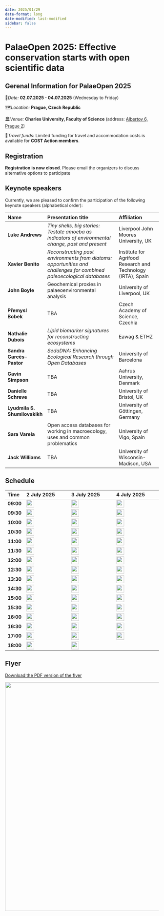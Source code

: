 ```yaml
---
date: 2025/01/29
date-format: long
date-modified: last-modified
sidebar: false
---
```


# PalaeOpen 2025: Effective conservation starts with open scientific data

::: {.callout-important}
## Gerenal Information for PalaeOpen 2025

📅*Date:* **02.07.2025 - 04.07.2025** (Wednesday to Friday)

🗺️*Location:* **Prague, Czech Republic**

🏛️*Venue:* **Charles University, Faculty of Science** (address: [Albertov 6, Prague 2](https://maps.app.goo.gl/MKTEXTdxvn82QME16))

🚗*Travel funds:* Limited funding for travel and accommodation costs is available for **COST Action members**.
:::

## Registration

**Registration is now closed**. Please email the organizers to discuss alternative options to participate

## Keynote speakers

Currently, we are pleased to confirm the participation of the following keynote speakers (alphabetical order):

| Name | Presentation title | Affiliation | 
|:----|:---------|:-----|
| **Luke Andrews** | *Tiny shells, big stories: Testate amoeba as indicators of environmental change, past and present* | Liverpool John Moores University, UK |
| **Xavier Benito** | *Reconstructing past environments from diatoms: opportunities and challenges for combined paleoecological databases* | Institute for Agrifood Research and Technology (IRTA), Spain |
| **John Boyle** | Geochemical proxies in palaeoenvironmental analysis | University of Liverpool, UK |
| **Přemysl Bobek** | TBA | Czech Academy of Science, Czechia |
| **Nathalie Dubois** | *Lipid biomarker signatures for reconstructing ecosystems* | Eawag & ETHZ |
| **Sandra Garcès-Pastor** | *SedaDNA: Enhancing Ecological Research through Open Databases* | University of Barcelona |
| **Gavin Simpson** | TBA | Aahrus University, Denmark |
| **Danielle Schreve** | TBA | University of Bristol, UK |
| **Lyudmila S. Shumilovskikh** | TBA | University of Göttingen, Germany |
| **Sara Varela** | Open access databases for working in macroecology, uses and common problematics | University of Vigo, Spain |
| **Jack Williams** | TBA | University of Wisconsin-Madison, USA |

## Schedule


| Time | 2 July 2025 | 3 July 2025 | 4 July 2025 | 
|:---- |:---------------|:---------------|:---------------|
| **09:00**  | <img src="https://img.shields.io/badge/%F0%9F%93%A2plenary-Welcome-blue?style=flat-square" height="25"/> | <img src="https://img.shields.io/badge/👤keynote-John%20Boyle-green?style=flat-square" height="25"/> | <img src="https://img.shields.io/badge/%E2%9A%9C%EF%B8%8FWG-meeting-gold?style=flat-square" height="25"/> |
| **09:30**  | <img src="https://img.shields.io/badge/👤keynote-Jack%20Williams-green?style=flat-square" height="25"/> | <img src="https://img.shields.io/badge/👤keynote-Danielle%20Schreve-green?style=flat-square" height="25"/> | <img src="https://img.shields.io/badge/%E2%9A%9C%EF%B8%8FWG-meeting-gold?style=flat-square" height="25"/> |
| **10:00**  | <img src="https://img.shields.io/badge/👤keynote-Xavier%20Benito-green?style=flat-square" height="25"/> | <img src="https://img.shields.io/badge/👤keynote-Sara%20Varela-green?style=flat-square" height="25"/> | <img src="https://img.shields.io/badge/%E2%9A%9C%EF%B8%8FWG-meeting-gold?style=flat-square" height="25"/> |
| **10:30**  | <img src="https://img.shields.io/badge/%F0%9F%A5%82social-Coffee%20Break-orange?style=flat-square" height="25"/> | <img src="https://img.shields.io/badge/%F0%9F%A5%82social-Coffee%20Break-orange?style=flat-square" height="25"/> | <img src="https://img.shields.io/badge/%F0%9F%A5%82social-Coffee%20Break-orange?style=flat-square" height="25"/> |
| **11:00**  | <img src="https://img.shields.io/badge/👤keynote-Lyudmila%20S.%20Shumilovskikh-green?style=flat-square" height="25"/> | <img src="https://img.shields.io/badge/%F0%9F%97%A8%EF%B8%8F-Breakout%20Sessions-pink?style=flat-square" height="25"/> | <img src="https://img.shields.io/badge/%E2%9A%9C%EF%B8%8FWG-meetings--proxy%20specific-gold?style=flat-square" height="25"/> |
| **11:30**  | <img src="https://img.shields.io/badge/👤keynote-Luke%20Andrews-green?style=flat-square" height="25"/> | <img src="https://img.shields.io/badge/%F0%9F%97%A8%EF%B8%8F-Breakout%20Sessions-pink?style=flat-square" height="25"/> | <img src="https://img.shields.io/badge/%E2%9A%9C%EF%B8%8FWG-meetings--proxy%20specific-gold?style=flat-square" height="25"/> |
| **12:00**  | <img src="https://img.shields.io/badge/👤keynote-Sandra%20Garcés--Pastor-green?style=flat-square" height="25"/> | <img src="https://img.shields.io/badge/%F0%9F%93%A2plenary-Summarizing%20Breakout%20Ses.-blue?style=flat-square" height="25"/> | <img src="https://img.shields.io/badge/%E2%9A%9C%EF%B8%8FWG-meetings--proxy%20specific-gold?style=flat-square" height="25"/> |
| **12:30**  | <img src="https://img.shields.io/badge/%F0%9F%A5%82social-Lunch-orange?style=flat-square" height="25"/> | <img src="https://img.shields.io/badge/%F0%9F%A5%82social-Lunch-orange?style=flat-square" height="25"/> | <img src="https://img.shields.io/badge/%F0%9F%A5%82social-Lunch-orange?style=flat-square" height="25"/> |
| **13:30**  | <img src="https://img.shields.io/badge/%F0%9F%96%BC%EF%B8%8F-Poster%20Session-purple?style=flat-square" height="25"/> | <img src="https://img.shields.io/badge/%F0%9F%97%A8%EF%B8%8F-Breakout%20Sessions-pink?style=flat-square" height="25"/> | <img src="https://img.shields.io/badge/%E2%9A%9C%EF%B8%8FWG-meeting-gold?style=flat-square" height="25"/> |
| **14:30**  | <img src="https://img.shields.io/badge/%F0%9F%96%BC%EF%B8%8F-Poster%20Session-purple?style=flat-square" height="25"/> | <img src="https://img.shields.io/badge/%F0%9F%97%A8%EF%B8%8F-Breakout%20Sessions-pink?style=flat-square" height="25"/> | <img src="https://img.shields.io/badge/%E2%9A%9C%EF%B8%8FWG-meeting-gold?style=flat-square" height="25"/> |
| **15:00**  | <img src="https://img.shields.io/badge/%F0%9F%A5%82social-Coffee%20Break-orange?style=flat-square" height="25"/> | <img src="https://img.shields.io/badge/%F0%9F%93%A2plenary-Summarizing%20Breakout%20Ses.-blue?style=flat-square" height="25"/>  | <img src="https://img.shields.io/badge/%E2%9A%9C%EF%B8%8FWG-meeting-gold?style=flat-square" height="25"/> |
| **15:30**  | <img src="https://img.shields.io/badge/👤keynote-Přemysl%20Bobek-green?style=flat-square" height="25"/> | <img src="https://img.shields.io/badge/%F0%9F%A5%82social-Coffee%20Break-orange?style=flat-square" height="25"/> | <img src="https://img.shields.io/badge/%F0%9F%A5%82social-Coffee%20Break-orange?style=flat-square" height="25"/> |
| **16:00**  | <img src="https://img.shields.io/badge/👤keynote-Gavin%20Simpson-green?style=flat-square" height="25"/> | <img src="https://img.shields.io/badge/%F0%9F%93%A2plenary-Planning%20the%20Action-blue?style=flat-square" height="25"/> | <img src="https://img.shields.io/badge/%E2%9A%9C%EF%B8%8FWG-meetings--next%20steps-gold?style=flat-square" height="25"/> |
| **16:30**  | <img src="https://img.shields.io/badge/👤keynote-Nathalie%20Dubois-green?style=flat-square" height="25"/> | <img src="https://img.shields.io/badge/%F0%9F%93%A2plenary-Planning%20the%20Action-blue?style=flat-square" height="25"/>  | <img src="https://img.shields.io/badge/%E2%9A%9C%EF%B8%8FWG-meetings--next%20steps-gold?style=flat-square" height="25"/> |
| **17:00**  | <img src="https://img.shields.io/badge/👤keynote-John%20Boyle-green?style=flat-square" height="25"/> | <img src="https://img.shields.io/badge/%F0%9F%93%A2plenary-Planning%20the%20Action-blue?style=flat-square" height="25"/>  | <img src="https://img.shields.io/badge/%F0%9F%93%A2plenary-Concluding%20the%20conference-blue?style=flat-square" height="25"/> |
| **18:00**  | <img src="https://img.shields.io/badge/%F0%9F%A5%82social-Ice--breaker-orange?style=flat-square" height="25"/> | <img src="https://img.shields.io/badge/%F0%9F%A5%82social-Dinner%20(joint%20or%20individual)-orange?style=flat-square" height="25"/> |  |




## Flyer

[Download the PDF version of the flyer](https://github.com/PalaeOpen/PalaeOpen.github.io/tree/main/Materials/flyers/Flyer_PaleOpen_2025.pdf){.btn}

<img src="/Materials/flyers/Flyer_PaleOpen_2025.png" align="right" width="750"/>

